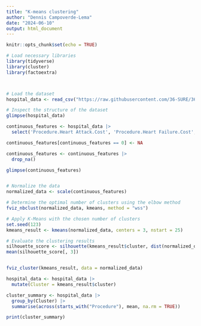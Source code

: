```yaml
---
title: "K-means clustering"
author: "Dennis Campoverde-Lema"
date: "2024-06-10"
output: html_document
---
```


```r
knitr::opts_chunk$set(echo = TRUE)
```


```r
# Load necessary libraries
library(tidyverse)
library(cluster)
library(factoextra)



# Load the dataset
hospital_data <- read_csv("https://raw.githubusercontent.com/36-SURE/36-SURE.github.io/main/data/hospitals.csv")

# Inspect the structure of the dataset
glimpse(hospital_data)

```


```r
continuous_features <- hospital_data |> 
  select('Procedure.Heart Attack.Cost', 'Procedure.Heart Failure.Cost', Procedure.Pneumonia.Cost, 'Procedure.Hip Knee.Cost')

continuous_features[continuous_features == 0] <- NA

continuous_features <- continuous_features |> 
  drop_na()

glimpse(continuous_features)



```


```r
# Normalize the data
normalized_data <- scale(continuous_features)

# Determine the optimal number of clusters using the elbow method
fviz_nbclust(normalized_data, kmeans, method = "wss")

# Apply K-Means with the chosen number of clusters
set.seed(123)
kmeans_result <- kmeans(normalized_data, centers = 3, nstart = 25)

# Evaluate the clustering results
silhouette_score <- silhouette(kmeans_result$cluster, dist(normalized_data))
mean(silhouette_score[, 3])



```


```r
fviz_cluster(kmeans_result, data = normalized_data)

hospital_data <- hospital_data |> 
  mutate(Cluster = kmeans_result$cluster)

cluster_summary <- hospital_data |> 
  group_by(Cluster) |> 
  summarise(across(starts_with("Procedure"), mean, na.rm = TRUE))

print(cluster_summary)

```

